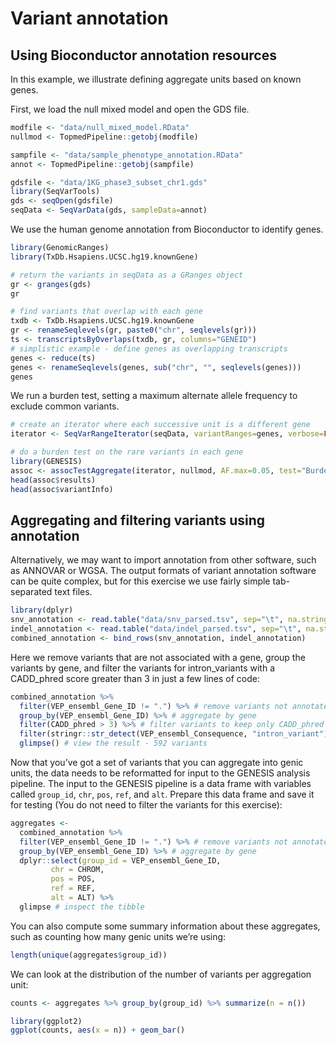 
# Variant annotation

## Using Bioconductor annotation resources

In this example, we illustrate defining aggregate units based on known genes.

First, we load the null mixed model and open the GDS file.

```r
modfile <- "data/null_mixed_model.RData"
nullmod <- TopmedPipeline::getobj(modfile)

sampfile <- "data/sample_phenotype_annotation.RData"
annot <- TopmedPipeline::getobj(sampfile)

gdsfile <- "data/1KG_phase3_subset_chr1.gds"
library(SeqVarTools)
gds <- seqOpen(gdsfile)
seqData <- SeqVarData(gds, sampleData=annot)
```

We use the human genome annotation from Bioconductor to identify genes.

```r
library(GenomicRanges)
library(TxDb.Hsapiens.UCSC.hg19.knownGene)

# return the variants in seqData as a GRanges object
gr <- granges(gds)
gr

# find variants that overlap with each gene
txdb <- TxDb.Hsapiens.UCSC.hg19.knownGene
gr <- renameSeqlevels(gr, paste0("chr", seqlevels(gr)))
ts <- transcriptsByOverlaps(txdb, gr, columns="GENEID")
# simplistic example - define genes as overlapping transcripts
genes <- reduce(ts)
genes <- renameSeqlevels(genes, sub("chr", "", seqlevels(genes)))
genes
```

We run a burden test, setting a maximum alternate allele frequency to exclude common variants.

```r
# create an iterator where each successive unit is a different gene
iterator <- SeqVarRangeIterator(seqData, variantRanges=genes, verbose=FALSE)

# do a burden test on the rare variants in each gene
library(GENESIS)
assoc <- assocTestAggregate(iterator, nullmod, AF.max=0.05, test="Burden")
head(assoc$results)
head(assoc$variantInfo)
```



## Aggregating and filtering variants using annotation

Alternatively, we may want to import annotation from other software, such as ANNOVAR or WGSA. The output formats of variant annotation software can be quite complex, but for this exercise we use fairly simple tab-separated text files.

```r
library(dplyr)
snv_annotation <- read.table("data/snv_parsed.tsv", sep="\t", na.strings=".", header=TRUE, as.is=TRUE)
indel_annotation <- read.table("data/indel_parsed.tsv", sep="\t", na.strings=".", header=TRUE, as.is=TRUE)
combined_annotation <- bind_rows(snv_annotation, indel_annotation)
```

Here we remove variants that are not associated with a gene, group the variants by gene, and filter the variants for intron_variants with a CADD_phred score greater than 3 in just a few lines of code:
```r
combined_annotation %>%
  filter(VEP_ensembl_Gene_ID != ".") %>% # remove variants not annotated with a Gene_ID
  group_by(VEP_ensembl_Gene_ID) %>% # aggregate by gene
  filter(CADD_phred > 3) %>% # filter variants to keep only CADD_phred greater than 3
  filter(stringr::str_detect(VEP_ensembl_Consequence, "intron_variant")) %>% # keep intron variants
  glimpse() # view the result - 592 variants
```

Now that you've got a set of variants that you can aggregate into genic units, the data needs to be reformatted for input to the GENESIS analysis pipeline. The input to the GENESIS pipeline is a data frame with variables called `group_id`, `chr`, `pos`, `ref`, and `alt`. Prepare this data frame and save it for testing (You do not need to filter the variants for this exercise):
```r
aggregates <-
  combined_annotation %>%
  filter(VEP_ensembl_Gene_ID != ".") %>% # remove variants not annotated with a Gene_ID
  group_by(VEP_ensembl_Gene_ID) %>% # aggregate by gene
  dplyr::select(group_id = VEP_ensembl_Gene_ID,
         chr = CHROM,
         pos = POS,
         ref = REF,
         alt = ALT) %>%
  glimpse # inspect the tibble
```

You can also compute some summary information about these aggregates, such as counting how many genic units we're using:
```r
length(unique(aggregates$group_id))
```

We can look at the distribution of the number of variants per aggregation unit:
```r
counts <- aggregates %>% group_by(group_id) %>% summarize(n = n())

library(ggplot2)
ggplot(counts, aes(x = n)) + geom_bar()
```
